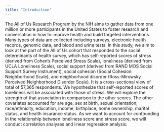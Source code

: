 ```yaml
---
title: "Introduction"
---
```


The All of Us Research Program by the NIH aims to gather data from one million or more participants in the United States to foster research and conversation in how to improve health and build targeted interventions. Many types of data are collected including surveys, electronic health records, genomic data, and blood and urine tests. In this study, we aim to look at the part of the All of Us cohort that responded to the social determinants of health survey, which has self-reported scores of stress (derived from Cohen’s Perceived Stress Scale), loneliness (derived from UCLA Loneliness Scale), social support (derived from RAND MOS Social Support Survey Instrument), social cohesion (Social Cohesion Neighborhood Scale), and neighborhood disorder (Ross-Mirowsky Perceived Neighborhood Disorder Scale). It is a cross-sectional view of total of 57,365 respondents. We hypothesize that self-reported scores of loneliness will be associated with those of stress. We will explore the strength of that association in comparison to the other scores. The other covariates accounted for are age, sex at birth, sexual orientation, race/ethnicity, education, income, birthplace, home ownership, marital status, and health insurance status. As we want to account for confounding in the relationship between loneliness score and stress score, we will conduct correlation analyses and linear regression analysis.  
